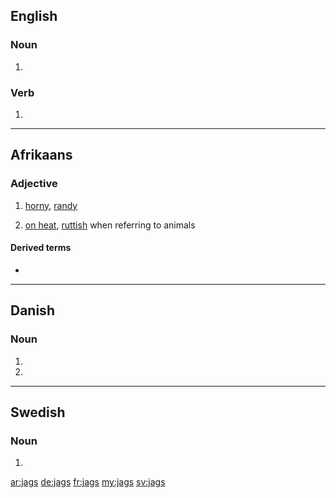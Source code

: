 ==English==

===Noun===
{{head|en|plural}}

# {{plural of|jag|lang=en|nocat=1}}

===Verb===
{{head|en}}

# {{en-third-person singular of|jag}}

----

==Afrikaans==

===Adjective===
{{af-adj}}

# {{context|lang=af|coarse}} [[horny]], [[randy]]
# [[on heat]], [[ruttish]] when referring to animals

====Derived terms====
* {{l|af|jagsheid}}

----

==Danish==

===Noun===
{{head|da|noun form|g=n}}

# {{genitive singular indefinite of|jag|lang=da}}
# {{genitive plural indefinite of|jag|lang=da}}

----

==Swedish==

===Noun===
{{head|sv|noun form}}

# {{sv-noun-form-indef-gen|jag}}

[[ar:jags]]
[[de:jags]]
[[fr:jags]]
[[my:jags]]
[[sv:jags]]